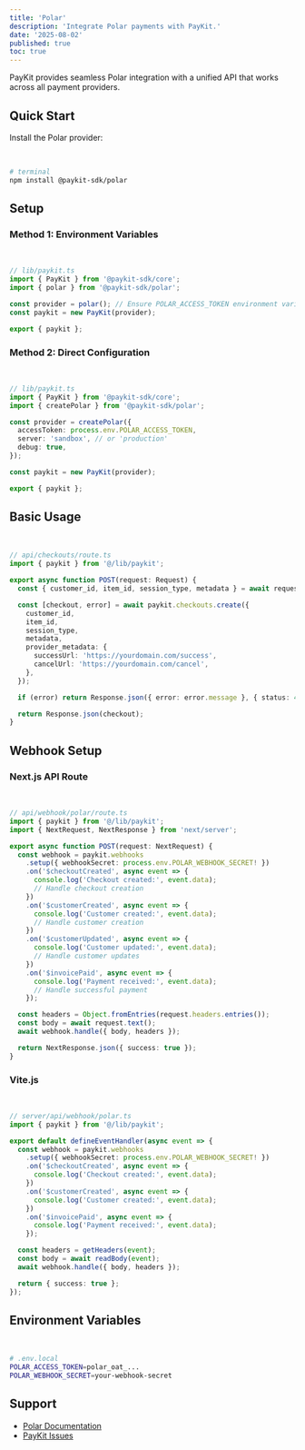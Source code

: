 ```yaml
---
title: 'Polar'
description: 'Integrate Polar payments with PayKit.'
date: '2025-08-02'
published: true
toc: true
---
```


PayKit provides seamless Polar integration with a unified API that works across all payment providers.

## Quick Start

Install the Polar provider:

<br />

```bash
# terminal
npm install @paykit-sdk/polar
```

## Setup

### Method 1: Environment Variables

<br />

```typescript
// lib/paykit.ts
import { PayKit } from '@paykit-sdk/core';
import { polar } from '@paykit-sdk/polar';

const provider = polar(); // Ensure POLAR_ACCESS_TOKEN environment variable is set
const paykit = new PayKit(provider);

export { paykit };
```

### Method 2: Direct Configuration

<br />

```typescript
// lib/paykit.ts
import { PayKit } from '@paykit-sdk/core';
import { createPolar } from '@paykit-sdk/polar';

const provider = createPolar({
  accessToken: process.env.POLAR_ACCESS_TOKEN,
  server: 'sandbox', // or 'production'
  debug: true,
});

const paykit = new PayKit(provider);

export { paykit };
```

## Basic Usage

<br />

```typescript
// api/checkouts/route.ts
import { paykit } from '@/lib/paykit';

export async function POST(request: Request) {
  const { customer_id, item_id, session_type, metadata } = await request.json();

  const [checkout, error] = await paykit.checkouts.create({
    customer_id,
    item_id,
    session_type,
    metadata,
    provider_metadata: {
      successUrl: 'https://yourdomain.com/success',
      cancelUrl: 'https://yourdomain.com/cancel',
    },
  });

  if (error) return Response.json({ error: error.message }, { status: 400 });

  return Response.json(checkout);
}
```

## Webhook Setup

### Next.js API Route

<br />

```typescript
// api/webhook/polar/route.ts
import { paykit } from '@/lib/paykit';
import { NextRequest, NextResponse } from 'next/server';

export async function POST(request: NextRequest) {
  const webhook = paykit.webhooks
    .setup({ webhookSecret: process.env.POLAR_WEBHOOK_SECRET! })
    .on('$checkoutCreated', async event => {
      console.log('Checkout created:', event.data);
      // Handle checkout creation
    })
    .on('$customerCreated', async event => {
      console.log('Customer created:', event.data);
      // Handle customer creation
    })
    .on('$customerUpdated', async event => {
      console.log('Customer updated:', event.data);
      // Handle customer updates
    })
    .on('$invoicePaid', async event => {
      console.log('Payment received:', event.data);
      // Handle successful payment
    });

  const headers = Object.fromEntries(request.headers.entries());
  const body = await request.text();
  await webhook.handle({ body, headers });

  return NextResponse.json({ success: true });
}
```

### Vite.js

<br />

```typescript
// server/api/webhook/polar.ts
import { paykit } from '@/lib/paykit';

export default defineEventHandler(async event => {
  const webhook = paykit.webhooks
    .setup({ webhookSecret: process.env.POLAR_WEBHOOK_SECRET! })
    .on('$checkoutCreated', async event => {
      console.log('Checkout created:', event.data);
    })
    .on('$customerCreated', async event => {
      console.log('Customer created:', event.data);
    })
    .on('$invoicePaid', async event => {
      console.log('Payment received:', event.data);
    });

  const headers = getHeaders(event);
  const body = await readBody(event);
  await webhook.handle({ body, headers });

  return { success: true };
});
```

## Environment Variables

<br />

```bash
# .env.local
POLAR_ACCESS_TOKEN=polar_oat_...
POLAR_WEBHOOK_SECRET=your-webhook-secret
```

## Support

- [Polar Documentation](https://docs.polar.sh/)
- [PayKit Issues](https://github.com/devodii/paykit/issues)
